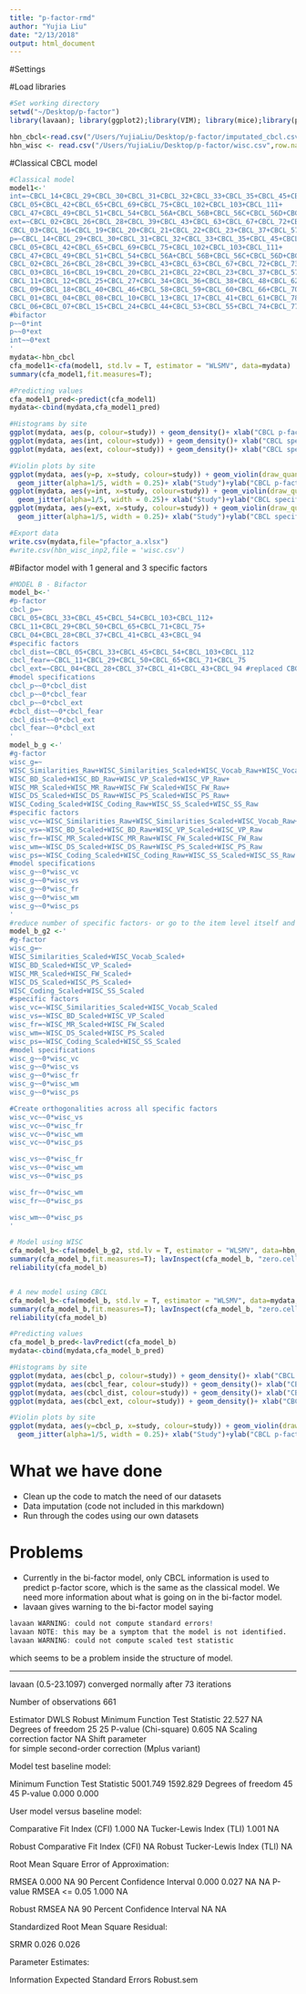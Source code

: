 ```yaml
---
title: "p-factor-rmd"
author: "Yujia Liu"
date: "2/13/2018"
output: html_document
---
```


#Settings



#Load libraries
```r
#Set working directory
setwd("~/Desktop/p-factor")
library(lavaan); library(ggplot2);library(VIM); library(mice);library(psych);library(semTools);
```

```r
hbn_cbcl<-read.csv("/Users/YujiaLiu/Desktop/p-factor/imputated_cbcl.csv",row.names = 1, header = TRUE, sep = ",");
hbn_wisc <- read.csv("/Users/YujiaLiu/Desktop/p-factor/wisc.csv",row.names = 1, header = TRUE, sep = ",");
```

#Classical CBCL model
```r

#Classical model
model1<-'
int=~CBCL_14+CBCL_29+CBCL_30+CBCL_31+CBCL_32+CBCL_33+CBCL_35+CBCL_45+CBCL_50+CBCL_52+CBCL_71+CBCL_91+CBCL_112+
CBCL_05+CBCL_42+CBCL_65+CBCL_69+CBCL_75+CBCL_102+CBCL_103+CBCL_111+
CBCL_47+CBCL_49+CBCL_51+CBCL_54+CBCL_56A+CBCL_56B+CBCL_56C+CBCL_56D+CBCL_56E+CBCL_56F+CBCL_56G
ext=~CBCL_02+CBCL_26+CBCL_28+CBCL_39+CBCL_43+CBCL_63+CBCL_67+CBCL_72+CBCL_73+CBCL_81+CBCL_82+CBCL_90+CBCL_96+CBCL_99+CBCL_101+CBCL_105+CBCL_106+
CBCL_03+CBCL_16+CBCL_19+CBCL_20+CBCL_21+CBCL_22+CBCL_23+CBCL_37+CBCL_57+CBCL_68+CBCL_86+CBCL_87+CBCL_88+CBCL_89+CBCL_94+CBCL_95+CBCL_97+CBCL_104
p=~CBCL_14+CBCL_29+CBCL_30+CBCL_31+CBCL_32+CBCL_33+CBCL_35+CBCL_45+CBCL_50+CBCL_52+CBCL_71+CBCL_91+CBCL_112+
CBCL_05+CBCL_42+CBCL_65+CBCL_69+CBCL_75+CBCL_102+CBCL_103+CBCL_111+
CBCL_47+CBCL_49+CBCL_51+CBCL_54+CBCL_56A+CBCL_56B+CBCL_56C+CBCL_56D+CBCL_56E+CBCL_56F+CBCL_56G+
CBCL_02+CBCL_26+CBCL_28+CBCL_39+CBCL_43+CBCL_63+CBCL_67+CBCL_72+CBCL_73+CBCL_81+CBCL_82+CBCL_90+CBCL_96+CBCL_99+CBCL_101+CBCL_105+CBCL_106+
CBCL_03+CBCL_16+CBCL_19+CBCL_20+CBCL_21+CBCL_22+CBCL_23+CBCL_37+CBCL_57+CBCL_68+CBCL_86+CBCL_87+CBCL_88+CBCL_89+CBCL_94+CBCL_95+CBCL_97+CBCL_104+
CBCL_11+CBCL_12+CBCL_25+CBCL_27+CBCL_34+CBCL_36+CBCL_38+CBCL_48+CBCL_62+CBCL_64+CBCL_79+
CBCL_09+CBCL_18+CBCL_40+CBCL_46+CBCL_58+CBCL_59+CBCL_60+CBCL_66+CBCL_70+CBCL_76+CBCL_83+CBCL_84+CBCL_85+CBCL_92+CBCL_100+
CBCL_01+CBCL_04+CBCL_08+CBCL_10+CBCL_13+CBCL_17+CBCL_41+CBCL_61+CBCL_78+CBCL_80+
CBCL_06+CBCL_07+CBCL_15+CBCL_24+CBCL_44+CBCL_53+CBCL_55+CBCL_74+CBCL_77+CBCL_93+CBCL_98+CBCL_107+CBCL_108+CBCL_109+CBCL_110
#bifactor
p~~0*int
p~~0*ext
int~~0*ext
'
mydata<-hbn_cbcl
cfa_model1<-cfa(model1, std.lv = T, estimator = "WLSMV", data=mydata)
summary(cfa_model1,fit.measures=T); 

#Predicting values
cfa_model1_pred<-predict(cfa_model1)
mydata<-cbind(mydata,cfa_model1_pred)

#Histograms by site
ggplot(mydata, aes(p, colour=study)) + geom_density()+ xlab("CBCL p-factor");
ggplot(mydata, aes(int, colour=study)) + geom_density()+ xlab("CBCL specific internalizing") 
ggplot(mydata, aes(ext, colour=study)) + geom_density()+ xlab("CBCL specific externalizing") 

#Violin plots by site
ggplot(mydata, aes(y=p, x=study, colour=study)) + geom_violin(draw_quantiles = c(0.25, 0.5, 0.75))+ 
  geom_jitter(alpha=1/5, width = 0.25)+ xlab("Study")+ylab("CBCL p-factor") 
ggplot(mydata, aes(y=int, x=study, colour=study)) + geom_violin(draw_quantiles = c(0.25, 0.5, 0.75))+ 
  geom_jitter(alpha=1/5, width = 0.25)+ xlab("Study")+ylab("CBCL specific internalizing") 
ggplot(mydata, aes(y=ext, x=study, colour=study)) + geom_violin(draw_quantiles = c(0.25, 0.5, 0.75))+ 
  geom_jitter(alpha=1/5, width = 0.25)+ xlab("Study")+ylab("CBCL specific externalizing") 

#Export data
write.csv(mydata,file="pfactor_a.xlsx")
#write.csv(hbn_wisc_inp2,file = 'wisc.csv')
```



#Bifactor model with 1 general and 3 specific factors
```r

#MODEL B - Bifactor
model_b<-'
#p-factor
cbcl_p=~
CBCL_05+CBCL_33+CBCL_45+CBCL_54+CBCL_103+CBCL_112+ 
CBCL_11+CBCL_29+CBCL_50+CBCL_65+CBCL_71+CBCL_75+
CBCL_04+CBCL_28+CBCL_37+CBCL_41+CBCL_43+CBCL_94
#specific factors
cbcl_dist=~CBCL_05+CBCL_33+CBCL_45+CBCL_54+CBCL_103+CBCL_112
cbcl_fear=~CBCL_11+CBCL_29+CBCL_50+CBCL_65+CBCL_71+CBCL_75
cbcl_ext=~CBCL_04+CBCL_28+CBCL_37+CBCL_41+CBCL_43+CBCL_94 #replaced CBCL_10 --> CBCL_04
#model specifications
cbcl_p~~0*cbcl_dist
cbcl_p~~0*cbcl_fear
cbcl_p~~0*cbcl_ext
#cbcl_dist~~0*cbcl_fear
cbcl_dist~~0*cbcl_ext
cbcl_fear~~0*cbcl_ext
'
model_b_g <-'
#g-factor
wisc_g=~
WISC_Similarities_Raw+WISC_Similarities_Scaled+WISC_Vocab_Raw+WISC_Vocab_Scaled+
WISC_BD_Scaled+WISC_BD_Raw+WISC_VP_Scaled+WISC_VP_Raw+
WISC_MR_Scaled+WISC_MR_Raw+WISC_FW_Scaled+WISC_FW_Raw+
WISC_DS_Scaled+WISC_DS_Raw+WISC_PS_Scaled+WISC_PS_Raw+
WISC_Coding_Scaled+WISC_Coding_Raw+WISC_SS_Scaled+WISC_SS_Raw
#specific factors
wisc_vc=~WISC_Similarities_Raw+WISC_Similarities_Scaled+WISC_Vocab_Raw+WISC_Vocab_Scaled
wisc_vs=~WISC_BD_Scaled+WISC_BD_Raw+WISC_VP_Scaled+WISC_VP_Raw
wisc_fr=~WISC_MR_Scaled+WISC_MR_Raw+WISC_FW_Scaled+WISC_FW_Raw
wisc_wm=~WISC_DS_Scaled+WISC_DS_Raw+WISC_PS_Scaled+WISC_PS_Raw
wisc_ps=~WISC_Coding_Scaled+WISC_Coding_Raw+WISC_SS_Scaled+WISC_SS_Raw
#model specifications
wisc_g~~0*wisc_vc
wisc_g~~0*wisc_vs
wisc_g~~0*wisc_fr
wisc_g~~0*wisc_wm
wisc_g~~0*wisc_ps
'
#reduce number of specific factors- or go to the item level itself and recompute.
model_b_g2 <-'
#g-factor
wisc_g=~
WISC_Similarities_Scaled+WISC_Vocab_Scaled+
WISC_BD_Scaled+WISC_VP_Scaled+
WISC_MR_Scaled+WISC_FW_Scaled+
WISC_DS_Scaled+WISC_PS_Scaled+
WISC_Coding_Scaled+WISC_SS_Scaled
#specific factors
wisc_vc=~WISC_Similarities_Scaled+WISC_Vocab_Scaled
wisc_vs=~WISC_BD_Scaled+WISC_VP_Scaled
wisc_fr=~WISC_MR_Scaled+WISC_FW_Scaled
wisc_wm=~WISC_DS_Scaled+WISC_PS_Scaled
wisc_ps=~WISC_Coding_Scaled+WISC_SS_Scaled
#model specifications
wisc_g~~0*wisc_vc
wisc_g~~0*wisc_vs
wisc_g~~0*wisc_fr
wisc_g~~0*wisc_wm
wisc_g~~0*wisc_ps

#Create orthogonalities across all specific factors
wisc_vc~~0*wisc_vs
wisc_vc~~0*wisc_fr
wisc_vc~~0*wisc_wm
wisc_vc~~0*wisc_ps

wisc_vs~~0*wisc_fr
wisc_vs~~0*wisc_wm
wisc_vs~~0*wisc_ps

wisc_fr~~0*wisc_wm
wisc_fr~~0*wisc_ps

wisc_wm~~0*wisc_ps
'

# Model using WISC
cfa_model_b<-cfa(model_b_g2, std.lv = T, estimator = "WLSMV", data=hbn_wisc)
summary(cfa_model_b,fit.measures=T); lavInspect(cfa_model_b, "zero.cell.tables");
reliability(cfa_model_b)


# A new model using CBCL
cfa_model_b<-cfa(model_b, std.lv = T, estimator = "WLSMV", data=mydata, group="study")
summary(cfa_model_b,fit.measures=T); lavInspect(cfa_model_b, "zero.cell.tables");
reliability(cfa_model_b)

#Predicting values
cfa_model_b_pred<-lavPredict(cfa_model_b)
mydata<-cbind(mydata,cfa_model_b_pred)

#Histograms by site
ggplot(mydata, aes(cbcl_p, colour=study)) + geom_density()+ xlab("CBCL p-factor")
ggplot(mydata, aes(cbcl_fear, colour=study)) + geom_density()+ xlab("CBCL specific fear") 
ggplot(mydata, aes(cbcl_dist, colour=study)) + geom_density()+ xlab("CBCL specific distress") 
ggplot(mydata, aes(cbcl_ext, colour=study)) + geom_density()+ xlab("CBCL specific externalizing") 

#Violin plots by site
ggplot(mydata, aes(y=cbcl_p, x=study, colour=study)) + geom_violin(draw_quantiles = c(0.25, 0.5, 0.75))+ 
  geom_jitter(alpha=1/5, width = 0.25)+ xlab("Study")+ylab("CBCL p-factor") 

```
# What we have done
- Clean up the code to match the need of our datasets
- Data imputation (code not included in this markdown)
- Run through the codes using our own datasets

# Problems
- Currently in the bi-factor model, only CBCL information is used to predict p-factor score, which is the same as the classical model. We need more information about what is going on in the bi-factor model.
- lavaan gives warning to the bi-factor model saying 
```r
lavaan WARNING: could not compute standard errors!
lavaan NOTE: this may be a symptom that the model is not identified.
lavaan WARNING: could not compute scaled test statistic
```
which seems to be a problem inside the structure of model.

----------------------------------------------------------------------
lavaan (0.5-23.1097) converged normally after  73 iterations

  Number of observations                           661

  Estimator                                       DWLS      Robust
  Minimum Function Test Statistic               22.527          NA
  Degrees of freedom                                25          25
  P-value (Chi-square)                           0.605          NA
  Scaling correction factor                                     NA
  Shift parameter                                     
    for simple second-order correction (Mplus variant)

Model test baseline model:

  Minimum Function Test Statistic             5001.749    1592.829
  Degrees of freedom                                45          45
  P-value                                        0.000       0.000

User model versus baseline model:

  Comparative Fit Index (CFI)                    1.000          NA
  Tucker-Lewis Index (TLI)                       1.001          NA

  Robust Comparative Fit Index (CFI)                            NA
  Robust Tucker-Lewis Index (TLI)                               NA

Root Mean Square Error of Approximation:

  RMSEA                                          0.000          NA
  90 Percent Confidence Interval          0.000  0.027          NA     NA
  P-value RMSEA <= 0.05                          1.000          NA

  Robust RMSEA                                                  NA
  90 Percent Confidence Interval                                NA     NA

Standardized Root Mean Square Residual:

  SRMR                                           0.026       0.026

Parameter Estimates:

  Information                                 Expected
  Standard Errors                           Robust.sem

